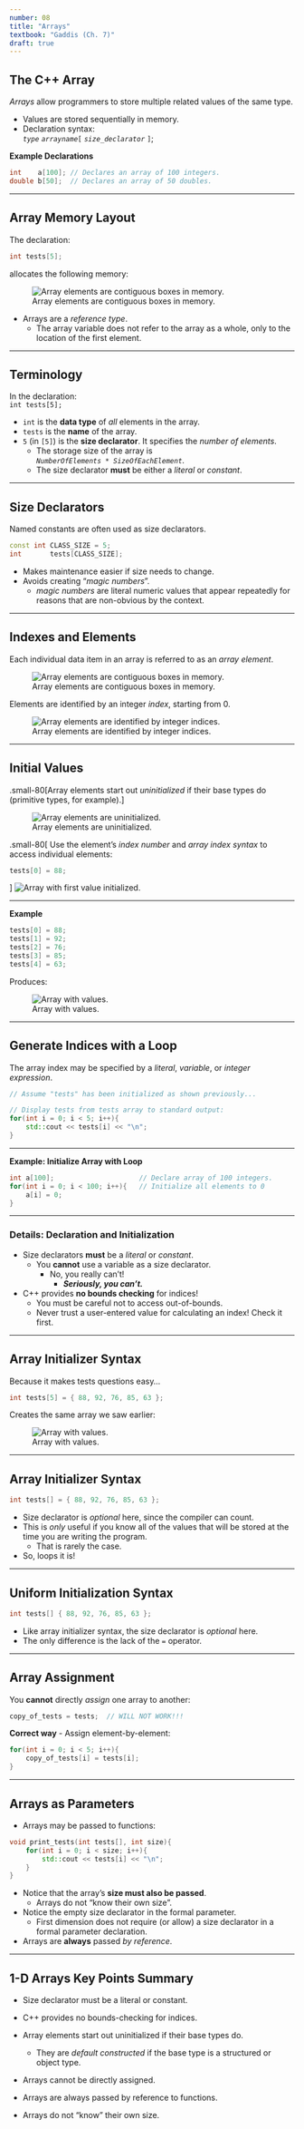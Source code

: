 ```yaml
---
number: 08
title: "Arrays"
textbook: "Gaddis (Ch. 7)"
draft: true
---
```


## The C++ Array

_Arrays_ allow programmers to store multiple related values of the same type.

* Values are stored sequentially in memory.
* Declaration syntax: <br />
_`type`_ _`arrayname`_`[` _`size_declarator`_ `]`;

**Example Declarations**
``` cpp
int    a[100]; // Declares an array of 100 integers.
double b[50];  // Declares an array of 50 doubles.
```

---

## Array Memory Layout

The declaration:

``` cpp
int tests[5];
```

allocates the following memory:

![Array elements are contiguous boxes in memory.](images/shared/integer_array_no_indices.svg)

* Arrays are a _reference type_.
    - The array variable does not refer to the array as a whole, only to the location of the first element.

---

## Terminology

In the declaration: <br />
`int tests[5];`

* `int` is the **data type** of _all_ elements in the array.
* `tests` is the **name** of the array.
* `5` (in `[5]`) is the **size declarator**.  It specifies the _number of elements_.
    - The storage size of the array is <br /> _`NumberOfElements * SizeOfEachElement`_.
    - The size declarator **must** be either a _literal_ or _constant_.

---

## Size Declarators

Named constants are often used as size declarators.

``` cpp
const int CLASS_SIZE = 5;
int       tests[CLASS_SIZE];
```

* Makes maintenance easier if size needs to change.
* Avoids creating "_magic numbers_".
    - _magic numbers_ are literal numeric values that appear repeatedly for reasons that are non-obvious by the context.

---

## Indexes and Elements

Each individual data item in an array is referred to as an _array element_.

![Array elements are contiguous boxes in memory.](images/shared/integer_array_no_indices.svg)

Elements are identified by an integer _index_, starting from 0.

![Array elements are identified by integer indices.](images/shared/integer_array_with_indices.svg)

---

## Initial Values

.small-80[Array elements start out _uninitialized_ if their base types do (primitive types, for example).]

![Array elements are uninitialized.](images/shared/integer_array_uninitialized.svg)

.small-80[
Use the element's _index number_ and _array index syntax_ to access individual elements:

``` cpp
tests[0] = 88;
```
]
![Array with first value initialized.](images/shared/integer_array_first_element_initialized.svg)

---

**Example**

``` cpp
tests[0] = 88;
tests[1] = 92;
tests[2] = 76;
tests[3] = 85;
tests[4] = 63;
```

Produces:

![Array with values.](images/shared/integer_array_with_values.svg)

---

## Generate Indices with a Loop

The array index may be specified by a _literal_, _variable_, or _integer expression_.

``` cpp
// Assume "tests" has been initialized as shown previously...

// Display tests from tests array to standard output:
for(int i = 0; i < 5; i++){
    std::cout << tests[i] << "\n";
}
```

---

**Example: Initialize Array with Loop**

``` cpp
int a[100];                     // Declare array of 100 integers.
for(int i = 0; i < 100; i++){   // Initialize all elements to 0
    a[i] = 0;
}
```

---

### Details: Declaration and Initialization

* Size declarators **must** be a _literal_ or _constant_.
    - You **cannot** use a variable as a size declarator.
        + No, you really can't!
            + _**Seriously, you can't.**_

* C++ provides **no bounds checking** for indices!
    - You must be careful not to access out-of-bounds.
    - Never trust a user-entered value for calculating an index!  Check it first.

---

## Array Initializer Syntax

Because it makes tests questions easy...

``` cpp
int tests[5] = { 88, 92, 76, 85, 63 };
```

Creates the same array we saw earlier:

![Array with values.](images/shared/integer_array_with_values.svg)

---

## Array Initializer Syntax

``` cpp
int tests[] = { 88, 92, 76, 85, 63 };
```

* Size declarator is _optional_ here, since the compiler can count.
* This is _only_ useful if you know all of the values that will be stored at the time you are writing the program.
    - That is rarely the case.
* So, loops it is!

---

## Uniform Initialization Syntax

``` cpp
int tests[] { 88, 92, 76, 85, 63 };
```

* Like array initializer syntax, the size declarator is _optional_ here.
* The only difference is the lack of the `=` operator.

---

## Array Assignment

You **cannot** directly _assign_ one array to another:

``` cpp
copy_of_tests = tests;  // WILL NOT WORK!!!
```

**Correct way** - Assign element-by-element:

``` cpp
for(int i = 0; i < 5; i++){
    copy_of_tests[i] = tests[i];
}
```

---

## Arrays as Parameters

* Arrays may be passed to functions:

```cpp
void print_tests(int tests[], int size){
    for(int i = 0; i < size; i++){
        std::cout << tests[i] << "\n";
    }
}
```

* Notice that the array's **size must also be passed**.
    - Arrays do not "know their own size". 
* Notice the empty size declarator in the formal parameter.
    - First dimension does not require (or allow) a size declarator in a formal parameter declaration.
* Arrays are **always** passed _by reference_.

---

## 1-D Arrays Key Points Summary

* Size declarator must be a literal or constant.

* C++ provides no bounds-checking for indices.

* Array elements start out uninitialized if their base types do.
  * They are _default constructed_ if the base type is a structured or object type.

* Arrays cannot be directly assigned.

* Arrays are always passed by reference to functions.

* Arrays do not "know" their own size.

